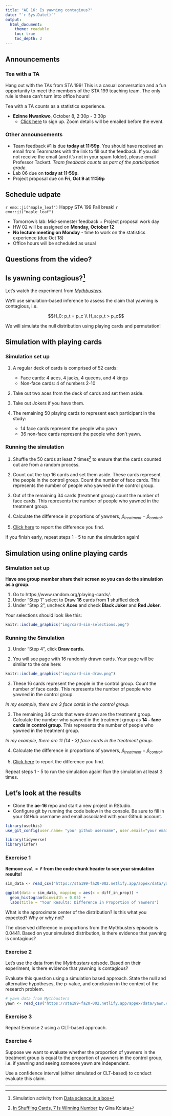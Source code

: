 ```yaml
---
title: "AE 16: Is yawning contagious?"
date: "`r Sys.Date()`"
output: 
  html_document:
    theme: readable
    toc: true
    toc_depth: 2
---
```


## Announcements 

### Tea with a TA 

Hang out with the TAs from STA 199! This is a casual conversation and a fun opportunity to meet the members of the STA 199 teaching team. The only rule is these can't turn into office hours! 

Tea with a TA counts as a statistics experience.

- **Ezinne Nwankwo**, October 8, 2:30p - 3:30p
  - [Click here](https://forms.gle/EPdQBFigj93JYTET7) to sign up. Zoom details will be emailed before the event.

### Other announcements

- Team feedback #1 is due **today at 11:59p**. You should have received an email from Teammates with the link to fill out the feedback. If you did not receive the email (and it's not in your spam folder), please email Professor Tackett. *Team feedback counts as part of the participation grade.*
- Lab 06 due on **today at 11:59p**.
- Project proposal due on **Fri, Oct 9 at 11:59p**

## Schedule udpate 

`r emo::ji("maple_leaf")` Happy STA 199 Fall break! `r emo::ji("maple_leaf")`

- Tomorrow's lab: Mid-semester feedback + Project proposal work day
- HW 02 will be assigned on **Monday, October 12**
- **No lecture meeting on Monday** - time to work on the statistics experience (due Oct 18)
- Office hours will be scheduled as usual

## Questions from the video? 

## Is yawning contagious?[^ds]

Let's watch the experiment from [*Mythbusters*](https://www.discovery.com/tv-shows/mythbusters/videos/is-yawning-contagious-2). 

We'll use simulation-based inference to assess the claim that yawning is contagious, i.e. 

$$H_0: p_t = p_c \\
H_a: p_t > p_c$$

We will simulate the null distribution using playing cards and permutation! 

## Simulation with playing cards 

### Simulation set up

1. A regular deck of cards is comprised of 52 cards: 
    - Face cards: 4 aces, 4 jacks, 4 queens, and 4 kings
    - Non-face cards: 4 of numbers 2-10

2. Take out two aces from the deck of cards and set them aside.

3. Take out Jokers if you have them.

4. The remaining 50 playing cards to represent each participant in the study:
    - 14 face cards represent the people who yawn
    - 36 non-face cards represent the people who don't yawn.

### Running the simulation 

1. Shuffle the 50 cards at least 7 times[^1] to ensure that the cards counted out are from a random process.

2. Count out the top 16 cards and set them aside. These cards represent the people in the control group. Count the number of face cards. This represents the number of people who yawned in the control group. 

3. Out of the remaining 34 cards (treatment group) count the number of face cards. This represents the number of people who yawned in the treatment group. 

4. Calculate the difference in proportions of yawners, $\hat{p}_{treatment} - \hat{p}_{control}$. 

5. [Click here](https://forms.gle/RPvcghskHcY4wsjNA) to report the difference you find.

If you finish early, repeat steps 1 - 5 to run the simulation again! 

## Simulation using online playing cards 

### Simulation set up

**Have one group member share their screen so you can do the simulation as a group.**

1. Go to https://www.random.org/playing-cards/. 
2. Under "Step 1" select to Draw **16** cards from **1** shuffled deck. 
3. Under "Step 2", uncheck **Aces** and check **Black Joker** and **Red Joker**.

Your selections should look like this: 

```r
knitr::include_graphics("img/card-sim-selections.png")
```


### Running the Simulation

1. Under "Step 4", click **Draw cards.**

2. You will see page with 16 randomly drawn cards. Your page will be similar to the one here: 

```r
knitr::include_graphics("img/card-sim-draw.png")
```

3.  These 16 cards represent the people in the control group. Count the number of face cards. This represents the number of people who yawned in the control group. 

  *In my example, there are 3 face cards in the control group.*

3. The remaining 34 cards that were drawn are the treatment group. Calculate the number who yawned in the treatment group as **14 - face cards in control group**. This represents the number of people who yawned in the treatment group.
  
  *In my example, there are 11 (14 - 3) face cards in the treatment group.*

4. Calculate the difference in proportions of yawners, $\hat{p}_{treatment} - \hat{p}_{control}$. 

5. [Click here](https://forms.gle/RPvcghskHcY4wsjNA) to report the difference you find.

Repeat steps 1 - 5 to run the simulation again! Run the simulation at least 3 times.


## Let's look at the results 

- Clone the **ae-16** repo and start a new project in RStudio. 
- Configure git by running the code below in the console. Be sure to fill in your GitHub username and email associated with your Github account. 

```r
library(usethis)
use_git_config(user.name= "your github username", user.email="your email")
```

```r
library(tidyverse)
library(infer)
```


### Exercise 1

**Remove `eval = F` from the code chunk header to see your simulation results!**

```r
sim_data <- read_csv("https://sta199-fa20-002.netlify.app/appex/data/yawn-sim.csv")
```

```r
ggplot(data = sim_data, mapping = aes(x = diff_in_prop)) +
  geom_histogram(binwidth = 0.05) + 
  labs(title = "Your Results: Difference in Proportion of Yawners")
```

What is the approximate center of the distribution? Is this what you expected? Why or why not?

The observed difference in proportions from the Mythbusters episode is 0.0441. Based on your simulated distribution, is there evidence that yawning is contagious? 

### Exercise 2 

Let's use the data from the *Mythbusters* episode. Based on their experiment, is there evidence that yawning is contagious? 

Evaluate this question using a simulation based approach. State the null and alternative hypotheses, the p-value, and conclusion in the context of the research problem.  

```r
# yawn data from Mythbusters
yawn <- read_csv("https://sta199-fa20-002.netlify.app/appex/data/yawn.csv")
```

### Exercise 3

Repeat Exercise 2 using a CLT-based approach.

### Exercise 4

Suppose we want to evaluate whether the proportion of yawners in the treatment group is equal to the proportion of yawners in the control group, i.e. if yawning and seeing someone yawn are independent.  

Use a confidence interval (either simulated or CLT-based) to conduct evaluate this claim. 

<hr>

[^1]: [ In Shuffling Cards, 7 Is Winning Number](http://www.dartmouth.edu/~chance/course/topics/winning_number.html) by Gina Kolata
[^ds]: Simulation activity from [Data science in a box](https://datasciencebox.org/)
